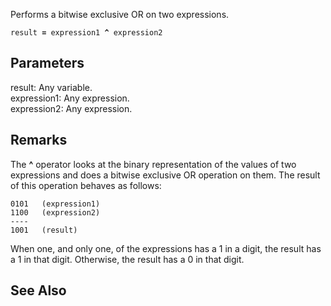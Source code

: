 Performs a bitwise exclusive OR on two expressions.

 result '''=''' expression1 '''^''' expression2

==Parameters==
; result: Any variable.
; expression1: Any expression.
; expression2: Any expression.

==Remarks==
The '''^''' operator looks at the binary representation of the values of two expressions and does a bitwise exclusive OR operation on them. The result of this operation behaves as follows:

 0101   (expression1)
 1100   (expression2)
 ----
 1001   (result)
When one, and only one, of the expressions has a 1 in a digit, the result has a 1 in that digit. Otherwise, the result has a 0 in that digit.


==See Also==

              

              

              
